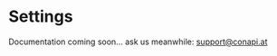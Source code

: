 # Settings

Documentation coming soon... ask us meanwhile: [support@conapi.at](mailto:support@conapi.at)